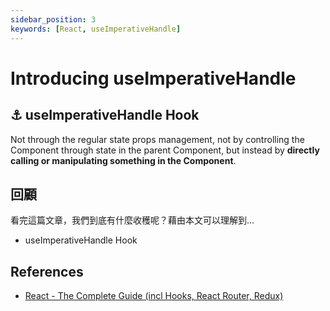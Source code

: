 ```yaml
---
sidebar_position: 3
keywords: [React, useImperativeHandle]
---
```


# Introducing useImperativeHandle

## ⚓ useImperativeHandle Hook

Not through the regular state props management, not by controlling the Component through state in the parent Component, but instead by **directly calling or manipulating something in the Component**.

## 回顧

看完這篇文章，我們到底有什麼收穫呢？藉由本文可以理解到…

- useImperativeHandle Hook

## References

- [React - The Complete Guide (incl Hooks, React Router, Redux)](https://www.udemy.com/course/react-the-complete-guide-incl-redux/)
